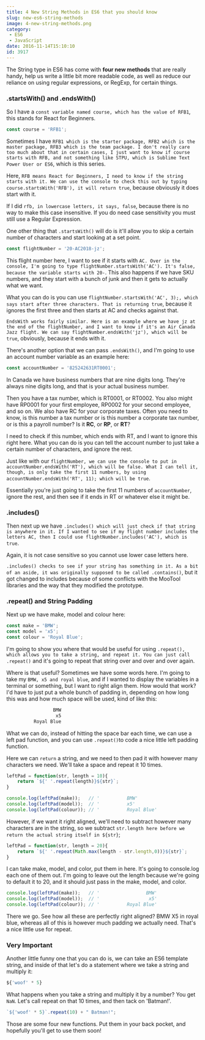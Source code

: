 ```yaml
---
title: 4 New String Methods in ES6 that you should know
slug: new-es6-string-methods
image: 4-new-string-methods.png
category:
 - ES6
 - JavaScript
date: 2016-11-14T15:10:10
id: 3917
---
```


The String type in ES6 has come with **four new methods** that are really handy, help us write a little bit more readable code, as well as reduce our reliance on using regular expressions, or RegExp, for certain things.

### .startsWith() and .endsWith()

So I have a `const variable named course, which has the value of RFB1`, this stands for React for Beginners.


```js
const course = 'RFB1';
```

Sometimes I have `RFB1 which is the starter package, RFB2 which is the master package, RFB3 which is the team package. I don't really care too much about that in certain cases, I just want to know if course starts with RFB, and not something like STPU, which is Sublime Text Power User or ES6`, which is this series.

Here, `RFB means React for Beginners, I need to know if the string starts with it. We can use the console to check this out by typing course.startsWith('RFB'), it will return true`, because obviously it does start with it.

If I did `rfb, in lowercase letters, it says, false`, because there is no way to make this case insensitive. If you do need case sensitivity you must still use a Regular Expression.

One other thing that `.startsWith()`  will do is it'll allow you to skip a certain number of characters and start looking at a set point.


```js
const flightNumber = '20-AC2018-jz';
```

This flight number here, I want to see if it starts with `AC. Over in the console, I'm going to type flightNumber.startsWith('AC'). It's false, because the variable starts with 20-`. This also happens if we have SKU numbers, and they start with a bunch of junk and then it gets to actually what we want.

What you can do is you can use `flightNumber.startsWith('AC', 3);, which says start after three characters. That is returning true`, because it ignores the first three and then starts at AC and checks against that.

`EndsWith works fairly similar. Here is an example where we have jz at the end of the flightNumber, and I want to know if it's an Air Canada Jazz flight. We can say flightNumber.endsWith('jz'), which will be true`, obviously, because it ends with it.

There's another option that we can pass `.endsWith()`, and I'm going to use an account number variable as an example here:


```js
const accountNumber = '825242631RT0001';
```

In Canada we have business numbers that are nine digits long. They're always nine digits long, and that is your actual business number.

Then you have a tax number, which is RT0001, or RT0002. You also might have RP0001 for your first employee, RP0002 for your second employee, and so on. We also have RC for your corporate taxes. Often you need to know, is this number a tax number or is this number a corporate tax number, or is this a payroll number? Is it **RC**, or **RP**, or **RT**?

I need to check if this number, which ends with RT, and I want to ignore this right here. What you can do is you can tell the account number to just take a certain number of characters, and ignore the rest.

Just like with our `flightNumber, we can use the console to put in accountNumber.endsWith('RT'), which will be false. What I can tell it, though, is only take the first 11 numbers, by using accountNumber.endsWith('RT', 11); which will be true`.

Essentially you're just going to take the first 11 numbers of `accountNumber`, ignore the rest, and then see if it ends in RT or whatever else it might be.

### .includes()

Then next up we have `.includes() which will just check if that string is anywhere in it. If I wanted to see if my flight number includes the letters AC, then I could use flightNumber.includes('AC'), which is true`.

Again, it is not case sensitive so you cannot use lower case letters here.

`.includes() checks to see if your string has something in it. As a bit of an aside, it was originally supposed to be called .contains()`, but it got changed to includes because of some conflicts with the MooTool libraries and the way that they modified the prototype.

### .repeat() and String Padding

Next up we have make, model and colour here:


```js
const make = 'BMW';
const model = 'x5';
const colour = 'Royal Blue';
```

I'm going to show you where that would be useful for using `.repeat(), which allows you to take a string, and repeat it. You can just call .repeat()` and it's going to repeat that string over and over and over again.

Where is that useful? Sometimes we have some words here. I'm going to take my `BMW, x5 and royal blue`, and if I wanted to display the variables in a terminal or something, but I want to right align them. How would that work? I'd have to just put a whole bunch of padding in, depending on how long this was and how much space will be used, kind of like this:


```js
                 BMW
                  x5
          Royal Blue
```

What we can do, instead of hitting the space bar each time, we can use a left pad function, and you can use `.repeat()`to code a nice little left padding function.

Here we can `return` a string, and we need to then pad it with however many characters we need. We'll take a space and repeat it 10 times.


```js
leftPad = function(str, length = 10){
    return `${' '.repeat(length)}${str}`;
}

console.log(leftPad(make));   // '          BMW'
console.log(leftPad(model));  // '          x5'
console.log(leftPad(colour)); // '          Royal Blue'
```

However, if we want it right aligned, we'll need to subtract however many characters are in the string, so we subtract `str.length here before we return the actual string itself in ${str}`;


```js
leftPad = function(str, length = 20){
    return `${' '.repeat(Math.max(length - str.length,0))}${str}`;
}
```

I can take make, model, and color, put them in here. It's going to console.log each one of them out. I'm going to leave out the length because we're going to default it to 20, and it should just pass in the make, model, and color.


```js
console.log(leftPad(make));   // '                 BMW'
console.log(leftPad(model));  // '                  x5'
console.log(leftPad(colour)); // '          Royal Blue'
```

There we go. See how all these are perfectly right aligned? BMW X5 in royal blue, whereas all of this is however much padding we actually need. That's a nice little use for repeat.

### Very Important

Another little funny one that you can do is, we can take an ES6 template string, and inside of that let's do a statement where we take a string and multiply it:


```js
${'woof' * 5}
```

What happens when you take a string and multiply it by a number? You get `NaN`. Let's call repeat on that 10 times, and then tack on 'Batman!'.


```js
`${'woof' * 5}`.repeat(10) + " Batman!";
```

Those are some four new functions. Put them in your back pocket, and hopefully you'll get to use them soon!
